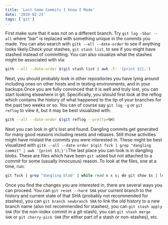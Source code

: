 ```yaml
---
title: 'Lost Some Commits I Know I Made'
date: '2019-02-23'
tags: ['git']
---
```


First make sure that it was not on a different branch. Try `git log -Sbar --all` where "bar" is replaced with something unique in the commits you made. You can also search with `gitk --all --date-order` to see if anything looks likely.Check your stashes, `git stash list`, to see if you might have stashed instead of committing. You can also visualize what the stashes might be associated with via:

```sh
gitk --all --date-order $(git stash list | awk -F: '{print $1};')
```

Next, you should probably look in other repositories you have lying around including ones on other hosts and in testing environments, and in your backups.Once you are fully convinced that it is well and truly lost, you can start looking elsewhere in git. Specifically, you should first look at the reflog which contains the history of what happened to the tip of your branches for the past two weeks or so. You can of course say `git log -g` or `git reflog` to view it, but it may be best visualized with:

```sh
gitk --all --date-order $(git reflog --pretty=%H)
```

Next you can look in git's lost and found. Dangling commits get generated for many good reasons including resets and rebases. Still those activities might have mislaid the commits you were interested in. These might be best visualized with `gitk --all --date-order $(git fsck | grep "dangling commit" | awk '{print $3;}')`The last place you can look is in dangling blobs. These are files which have been `git add`ed but not attached to a commit for some (usually innocuous) reason. To look at the files, one at a time, run:

```sh
git fsck | grep "dangling blob" | while read x x s; do git show $s | less; done
```

Once you find the changes you are interested in, there are several ways you can proceed. You can `git reset --hard SHA` your current branch to the history and current state of that SHA (probably not recommended for stashes), you can `git branch newbranch SHA` to link the old history to a new branch name (also not recommended for stashes), you can `git stash apply SHA` (for the non-index commit in a git-stash), you can `git stash merge SHA` or `git cherry-pick SHA` (for either part of a stash or non-stashes), etc.
